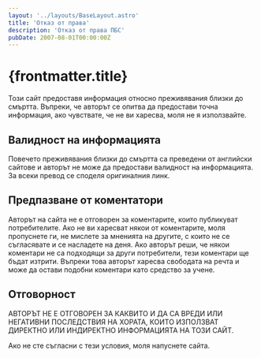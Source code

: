 ```yaml
---
layout: '../layouts/BaseLayout.astro'
title: 'Отказ от права'
description: 'Отказ от права ПБС'
pubDate: 2007-08-01T00:00:00Z
---
```


# {frontmatter.title}

Този сайт предоставя информация относно преживявания близки до смъртта. Въпреки, че авторът се опитва да предостави точна информация, ако чувствате, че не ви харесва, моля не я използвайте.

## Валидност на информацията

Повечето преживявания близки до смъртта са преведени от английски сайтовe и авторът не може да предостави валидност на информацията. За всеки превод се споделя оригиналния линк. 

## Предпазване от коментатори

Авторът на сайта не е отговорен за коментарите, които публикуват потребителите. Ако не ви харесват някои от коментарите, моля пропуснете ги, не мислете за мненията на другите, с които не се съгласявате и се насладете на деня. Ако авторът реши, че някои коментари не са подходящи за други потребители, тези коментари ще бъдат изтрити. Въпреки това авторът харесва свободата на речта и може да остави подобни коментари като средство за учене.

## Отговорност

АВТОРЪТ НЕ Е ОТГОВОРЕН ЗА КАКВИТО И ДА СА ВРЕДИ ИЛИ НЕГАТИВНИ ПОСЛЕДСТВИЯ НА ХОРАТА, КОИТО ИЗПОЛЗВАТ ДИРЕКТНО ИЛИ ИНДИРЕКТНО ИНФОРМАЦИЯТА НА ТОЗИ САЙТ.

Ако не сте съгласни с тези условия, моля напуснете сайта.
